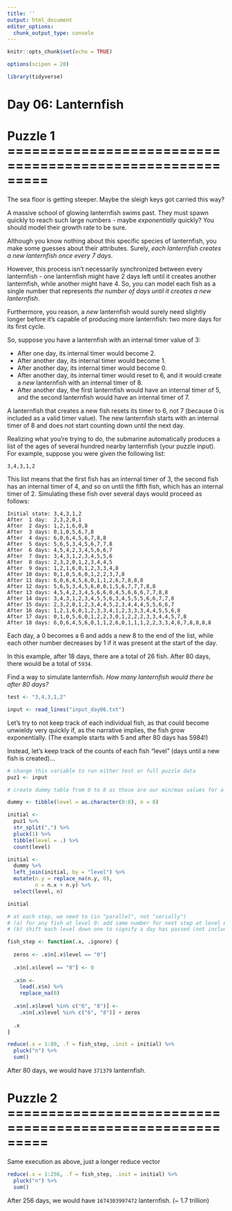 ---
title: ''
output: html_document
editor_options: 
  chunk_output_type: console
---

```{r setup, include=FALSE}
knitr::opts_chunk$set(echo = TRUE)

options(scipen = 20)

library(tidyverse)
```

# Day 06: Lanternfish

# Puzzle 1 =========================================================

The sea floor is getting steeper. Maybe the sleigh keys got carried this way?

A massive school of glowing lanternfish swims past. They must spawn quickly to reach such large numbers - maybe *exponentially* quickly? You should model their growth rate to be sure.

Although you know nothing about this specific species of lanternfish, you make some guesses about their attributes. Surely, *each lanternfish creates a new lanternfish once every 7 days*.

However, this process isn't necessarily synchronized between every lanternfish - one lanternfish might have 2 days left until it creates another lanternfish, while another might have 4. So, you can model each fish as a single number that represents *the number of days until it creates a new lanternfish*.

Furthermore, you reason, a *new* lanternfish would surely need slightly longer before it's capable of producing more lanternfish: two more days for its first cycle.

So, suppose you have a lanternfish with an internal timer value of 3:

- After one day, its internal timer would become 2.
- After another day, its internal timer would become 1.
- After another day, its internal timer would become 0.
- After another day, its internal timer would reset to 6, and it would create a *new* lanternfish with an internal timer of 8.
- After another day, the first lanternfish would have an internal timer of 5, and the second lanternfish would have an internal timer of 7.

A lanternfish that creates a new fish resets its timer to 6, not 7 (because 0 is included as a valid timer value). The new lanternfish starts with an internal timer of 8 and does not start counting down until the next day.

Realizing what you're trying to do, the submarine automatically produces a list of the ages of several hundred nearby lanternfish (your puzzle input). For example, suppose you were given the following list:

`3,4,3,1,2`

This list means that the first fish has an internal timer of 3, the second fish has an internal timer of 4, and so on until the fifth fish, which has an internal timer of 2. Simulating these fish over several days would proceed as follows:

```
Initial state: 3,4,3,1,2
After  1 day:  2,3,2,0,1
After  2 days: 1,2,1,6,0,8
After  3 days: 0,1,0,5,6,7,8
After  4 days: 6,0,6,4,5,6,7,8,8
After  5 days: 5,6,5,3,4,5,6,7,7,8
After  6 days: 4,5,4,2,3,4,5,6,6,7
After  7 days: 3,4,3,1,2,3,4,5,5,6
After  8 days: 2,3,2,0,1,2,3,4,4,5
After  9 days: 1,2,1,6,0,1,2,3,3,4,8
After 10 days: 0,1,0,5,6,0,1,2,2,3,7,8
After 11 days: 6,0,6,4,5,6,0,1,1,2,6,7,8,8,8
After 12 days: 5,6,5,3,4,5,6,0,0,1,5,6,7,7,7,8,8
After 13 days: 4,5,4,2,3,4,5,6,6,0,4,5,6,6,6,7,7,8,8
After 14 days: 3,4,3,1,2,3,4,5,5,6,3,4,5,5,5,6,6,7,7,8
After 15 days: 2,3,2,0,1,2,3,4,4,5,2,3,4,4,4,5,5,6,6,7
After 16 days: 1,2,1,6,0,1,2,3,3,4,1,2,3,3,3,4,4,5,5,6,8
After 17 days: 0,1,0,5,6,0,1,2,2,3,0,1,2,2,2,3,3,4,4,5,7,8
After 18 days: 6,0,6,4,5,6,0,1,1,2,6,0,1,1,1,2,2,3,3,4,6,7,8,8,8,8
```

Each day, a 0 becomes a 6 and adds a new 8 to the end of the list, while each other number decreases by 1 if it was present at the start of the day.

In this example, after 18 days, there are a total of 26 fish. After 80 days, there would be a total of `5934`.

Find a way to simulate lanternfish. *How many lanternfish would there be after 80 days?*

```{r input}
test <- "3,4,3,1,2"

input <- read_lines("input_day06.txt")
```

Let's try to not keep track of each individual fish, as that could become 
unwieldy very quickly if, as the narrative implies, the fish grow 
exponentially. (The example starts with 5 and after 80 days has 5984!)

Instead, let's keep track of the counts of each fish "level" (days until 
a new fish is created)...

```{r puzzle 1}
# change this variable to run either test or full puzzle data
puz1 <- input

# create dummy table from 0 to 8 as those are our min/max values for a fish "timer"

dummy <- tibble(level = as.character(0:8), n = 0)

initial <- 
  puz1 %>% 
  str_split(",") %>% 
  pluck(1) %>% 
  tibble(level = .) %>% 
  count(level)

initial <- 
  dummy %>% 
  left_join(initial, by = "level") %>% 
  mutate(n.y = replace_na(n.y, 0),
         n = n.x + n.y) %>% 
  select(level, n)

initial

# at each step, we need to (in "parallel", not "serially")
# (a) for any fish at level 0: add same number for next step at level 6 and 8
# (b) shift each level down one to signify a day has passed (not including a)

fish_step <- function(.x, .ignore) {
  
  zeros <- .x$n[.x$level == "0"]
  
  .x$n[.x$level == "0"] <- 0
  
  .x$n <- 
    lead(.x$n) %>% 
    replace_na(0)
  
  .x$n[.x$level %in% c("6", "8")] <- 
    .x$n[.x$level %in% c("6", "8")] + zeros
  
  .x
}

reduce(.x = 1:80, .f = fish_step, .init = initial) %>% 
  pluck("n") %>% 
  sum()


```

After 80 days, we would have `371379` lanternfish.



# Puzzle 2 =========================================================

Same execution as above, just a longer reduce vector
```{r puzzle 2}
reduce(.x = 1:256, .f = fish_step, .init = initial) %>% 
  pluck("n") %>% 
  sum()
```

After 256 days, we would have `1674303997472` lanternfish.
(~ 1.7 trillion)